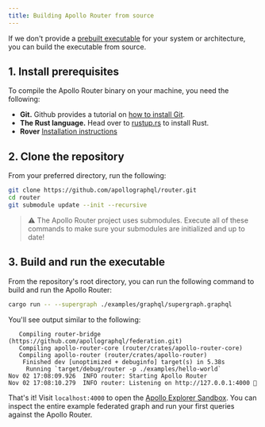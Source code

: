 ```yaml
---
title: Building Apollo Router from source
---
```


If we don't provide a [prebuilt executable](./quickstart/#1-download-and-extract-the-apollo-router-binary) for your system or architecture, you can build the executable from source.

## 1. Install prerequisites

To compile the Apollo Router binary on your machine, you need the following:

- **Git.** Github provides a tutorial on [how to install Git](https://github.com/git-guides/install-git).
- **The Rust language.** Head over to [rustup.rs](https://rustup.rs/) to install Rust.
- **Rover** [Installation instructions](https://github.com/apollographql/rover#installation-methods)

## 2. Clone the repository

From your preferred directory, run the following:

```sh
git clone https://github.com/apollographql/router.git
cd router
git submodule update --init --recursive
```

> ⚠️ The Apollo Router project uses submodules. Execute all of these commands to make sure your submodules are initialized and up to date!

## 3. Build and run the executable

From the repository's root directory, you can run the following command to build and run the Apollo Router:

```bash
cargo run -- --supergraph ./examples/graphql/supergraph.graphql
```

You'll see output similar to the following:

```
   Compiling router-bridge (https://github.com/apollographql/federation.git)
   Compiling apollo-router-core (router/crates/apollo-router-core)
   Compiling apollo-router (router/crates/apollo-router)
    Finished dev [unoptimized + debuginfo] target(s) in 5.38s
     Running `target/debug/router -p ./examples/hello-world`
Nov 02 17:08:09.926  INFO router: Starting Apollo Router
Nov 02 17:08:10.279  INFO router: Listening on http://127.0.0.1:4000 🚀
```

That's it! Visit `localhost:4000` to open the [Apollo Explorer Sandbox](/studio/explorer/sandbox/). You can inspect the entire example federated graph and run your first queries against the Apollo Router.
